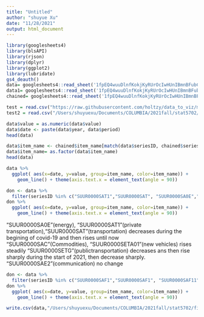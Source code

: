 ```yaml
---
title: "Untitled"
author: "shuyue Xu"
date: "11/28/2021"
output: html_document
---
```


```r
library(googlesheets4)
library(blsAPI)
library(rjson) 
library(dplyr)
library(ggplot2)
library(lubridate)
gs4_deauth()
data= googlesheets4::read_sheet('1fpEQ4wuuDlnfKokjKyRUrOcIwHUnIBmnBFubCUpnQ94',sheet='chained_data')
data1= googlesheets4::read_sheet('1fpEQ4wuuDlnfKokjKyRUrOcIwHUnIBmnBFubCUpnQ94',sheet='Sheet1')
chained= googlesheets4::read_sheet('1fpEQ4wuuDlnfKokjKyRUrOcIwHUnIBmnBFubCUpnQ94',sheet='chained')
```
```r
test = read.csv("https://raw.githubusercontent.com/holtzy/data_to_viz/master/Example_dataset/5_OneCatSevNumOrdered.csv")
test2 = read.csv("/Users/shuyuexu/Documents/COLUMBIA/2021fall/stat5702/finalproject/cpidata.csv")
```

```r
data$value = as.numeric(data$value)
data$date <- paste(data$year, data$period)
head(data)
```
```r
data$item_name <- chained$item_name[match(data$seriesID, chained$seriesid)]
data$item_name= as.factor(data$item_name)
head(data)
```


```r

data %>%
  ggplot( aes(x=date, y=value, group=item_name, color=item_name)) +
    geom_line() + theme(axis.text.x = element_text(angle = 90))
```

```r
don <- data %>% 
  filter(seriesID %in% c("SUUR0000SAT1","SUUR0000SAT", "SUUR0000SA0E","SUUR0000SAC","SUUR0000SETG","SUUR0000SETA01","SUUR0000SAE2")) 
don %>%
  ggplot( aes(x=date, y=value, group=item_name, color=item_name)) +
    geom_line() + theme(axis.text.x = element_text(angle = 90))
```
 "SUUR0000SA0E"(energy), "SUUR0000SAT1"(private transportation),"SUUR0000SAT"(transportation) decreases during the begining of covid-19 and then rises until now
 "SUUR0000SAC"(Commodities), "SUUR0000SETA01"(new vehicles) rises steadily 
 "SUUR0000SETG"(publictransportation) decreases ans then rise sharply during the start of 2021, then decrease sharply.
 "SUUR0000SAE2"(communication) no change
 
```r
don <- data %>% 
  filter(seriesID %in% c("SUUR0000SAF1","SUUR0000SAF1", "SUUR0000SAF11","SUUR0000SAF116")) 
don %>%
  ggplot( aes(x=date, y=value, group=item_name, color=item_name)) +
    geom_line() + theme(axis.text.x = element_text(angle = 90))
```
```r
write.csv(data,"/Users/shuyuexu/Documents/COLUMBIA/2021fall/stat5702/finalproject/cpidata.csv", row.names = FALSE)
```

